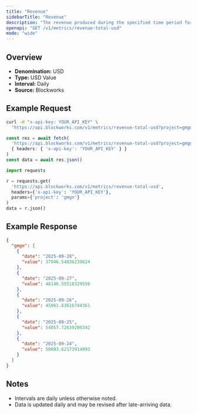 ```yaml
---
title: "Revenue"
sidebarTitle: "Revenue"
description: "The revenue produced during the specified time period for given project."
openapi: "GET /v1/metrics/revenue-total-usd"
mode: "wide"
---
```


## Overview

- **Denomination:** USD
- **Type:** USD Value
- **Interval:** Daily
- **Source:** Blockworks

## Example Request

<CodeGroup>

```bash cURL
curl -H "x-api-key: YOUR_API_KEY" \
  "https://api.blockworks.com/v1/metrics/revenue-total-usd?project=gmgn"
```

```typescript TypeScript
const res = await fetch(
  'https://api.blockworks.com/v1/metrics/revenue-total-usd?project=gmgn',
  { headers: { 'x-api-key': 'YOUR_API_KEY' } }
)
const data = await res.json()
```

```python Python
import requests

r = requests.get(
  'https://api.blockworks.com/v1/metrics/revenue-total-usd',
  headers={'x-api-key': 'YOUR_API_KEY'},
  params={'project': 'gmgn'}
)
data = r.json()
```

</CodeGroup>

## Example Response

```json
{
  "gmgn": [
    {
      "date": "2025-09-28",
      "value": 37946.54836239624
    },
    {
      "date": "2025-09-27",
      "value": 48146.55518329556
    },
    {
      "date": "2025-09-26",
      "value": 45061.83616744361
    },
    {
      "date": "2025-09-25",
      "value": 54057.72639200342
    },
    {
      "date": "2025-09-24",
      "value": 58883.62173914093
    }
  ]
}
```

## Notes
- Intervals are daily unless otherwise noted.
- Data is updated daily and may be revised after late-arriving data.